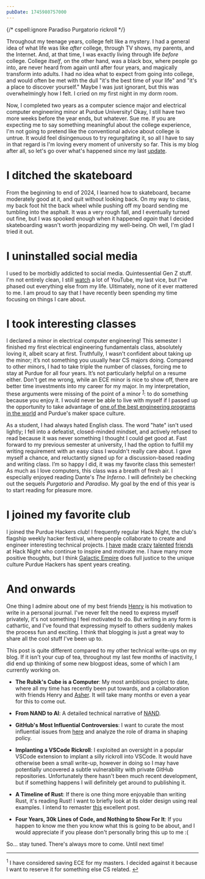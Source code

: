 ```yaml
---
pubDate: 1745980757000
---
```


{/* cspell:ignore Paradiso Purgatorio rickroll */}

Throughout my teenage years, college felt like a mystery. I had a general idea of what life was like *after* college, through TV shows, my parents, and the Internet. And, at that time, I was exactly living through life *before* college. College *itself*, on the other hand, was a black box, where people go into, are never heard from again until after four years, and magically transform into adults. I had no idea what to expect from going into college, and would often be met with the dull "it's the best time of your life" and "it's a place to discover yourself." Maybe I was just ignorant, but this was overwhelmingly how I felt. I cried on my first night in my dorm room.

Now, I completed two years as a computer science major and electrical computer engineering minor at Purdue University! Okay, I still have two more weeks before the year ends, but whatever. Sue me. If you are expecting me to say something meaningful about the college experience, I'm not going to pretend like the conventional advice about college is untrue. It would feel disingenuous to try regurgitating it, so all I have to say in that regard is I'm loving every moment of university so far. This is my blog after all, so let's go over what's happened since my last [update](../hello-world/).

# I ditched the skateboard

From the beginning to end of 2024, I learned how to skateboard, became moderately good at it, and quit without looking back. On my way to class, my back foot hit the back wheel while pushing off my board sending me tumbling into the asphalt. It was a very rough fall, and I eventually turned out fine, but I was spooked enough when it happened *again* that I decided skateboarding wasn't worth jeopardizing my well-being. Oh well, I'm glad I tried it out.

# I uninstalled social media

I used to be morbidly addicted to social media. Quintessential Gen Z stuff. I'm not entirely clean, I still [watch](/media) a lot of YouTube, my last vice, but I've phased out everything else from my life. Ultimately, none of it ever mattered to me. I am proud to say that I have recently been spending my time focusing on things I care about.

# I took interesting classes

I declared a minor in electrical computer engineering! This semester I finished my first electrical engineering fundamentals class, absolutely loving it, albeit scary at first. Truthfully, I wasn't confident about taking up the minor; it’s not something you usually hear CS majors doing. Compared to other minors, I had to take triple the number of classes, forcing me to stay at Purdue for all four years. It’s not particularly helpful on a resume either. Don't get me wrong, while an ECE minor is nice to show off, there are better time investments into my career for my major. In my interpretation, these arguments were missing of the point of a minor <sup id="1-back"><a href="#1">1</a></sup>: to do something because you enjoy it. I would never be able to live with myself if I passed up the opportunity to take advantage of [one of the best engineering programs in the world](https://engineering.purdue.edu/Engr) and Purdue's maker space culture.

As a student, I had always hated English class. The word "hate" isn't used lightly; I fell into a defeatist, closed-minded mindset, and actively refused to read because it was never something I thought I could get good at. Fast forward to my previous semester at university, I had the option to fulfill my writing requirement with an easy class I wouldn't really care about. I gave myself a chance, and reluctantly signed up for a discussion-based reading and writing class. I’m so happy I did, it was my favorite class this semester! As much as I love computers, this class was a breath of fresh air. I especially enjoyed reading Dante's *The Inferno*. I will definitely be checking out the sequels *Purgatorio* and *Paradiso*. My goal by the end of this year is to start reading for pleasure more.

# I joined my favorite club

<ContentImage
    src={purdueHackersPassport}
    alt="A picture of a hand-made passport"
    width="1250"
    desc="My hand-crafted Purdue Hackers passport"
/>

I joined the Purdue Hackers club! I frequently regular Hack Night, the club's flagship weekly hacker festival, where people collaborate to create and engineer interesting technical projects. [I](https://ersei.net/) [have](https://blog.vashishtha.in/) [made](https://kasad.com/) [crazy](https://ericswpark.com/) [talented](https://inx.moe/) [friends](https://www.rayhanadev.com/) at Hack Night who continue to inspire and motivate me. I have many more positive thoughts, but I think [Galactic Empire](https://blog.purduehackers.com/posts/galactic-empire) does full justice to the unique culture Purdue Hackers has spent years creating.

<ContentVideo
    src={robotArm}
    width="400"
    desc="<a href=https://fizzyapple12.com/>Hazel</a> brought an abandoned industrial robot arm from the remains of a Florida flooding to Hack Night, and actually managed to get it working"
/>

# And onwards

One thing I admire about one of my best friends [Henry](https://hrovnyak.gitlab.io/) is his motivation to write in a personal journal. I've never felt the need to express myself privately, it's not something I feel motivated to do. But writing in any form is cathartic, and I've found that expressing myself to others suddenly makes the process fun and exciting. I think that blogging is just a great way to share all the cool stuff I've been up to.

This post is quite different compared to my other technical write-ups on my blog. If it isn't your cup of tea, throughout my last few months of inactivity, I did end up thinking of some new blogpost ideas, some of which I am currently working on.

- **The Rubik's Cube is a Computer**: My most ambitious project to date, where all my time has recently been put towards, and a collaboration with friends Henry and [Asher](https://thegraycuber.github.io/). It will take many months or even a year for this to come out.

- **From NAND to AI**: A detailed technical narrative of [NAND](https://github.com/ArhanChaudhary/NAND).

- **GitHub's Most Influential Controversies**: I want to curate the most influential issues from [here](https://github.com/neodrama/github-drama?tab=readme-ov-file) and analyze the role of drama in shaping policy.

- **Implanting a VSCode Rickroll**: I exploited an oversight in a popular VSCode extension to implant a silly rickroll into VSCode. It would have otherwise been a small write-up, however in doing so I may have potentially uncovered a subtle vulnerability with private GitHub repositories. Unfortunately there hasn't been much recent development, but if something happens I will definitely get around to publishing it.

- **A Timeline of Rust**: If there is one thing more enjoyable than writing Rust, it's reading Rust! I want to briefly look at its older design using real examples. I intend to remaster [this](https://www.ncameron.org/blog/rust-through-the-ages/) excellent post.

- **Four Years, 30k Lines of Code, and Nothing to Show For It**: If you happen to know me then you know what this is going to be about, and I would appreciate if you please don't personally bring this up to me :(

So... stay tuned. There's always more to come. Until next time!

<hr />

<sup id="1">1</sup> I have considered saving ECE for my masters. I decided against it because I want to reserve it for something else CS related. <a href="#1-back" class="back-arrow">↩</a>
